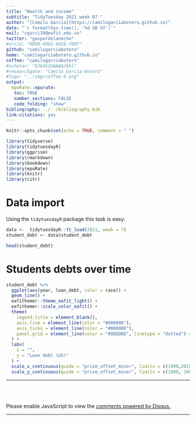 ```yaml
---
title: "Wealth and income"
subtitle: "TidyTuesday 2021 week 07 "
author: "[Camilo Garcia](https://camilogarciabotero.github.io)"
date: "`r format(Sys.time(), '%d %B %Y')`"
mail: "cgarci39@eafit.edu.co"
twitter: "gaspardelanoche"
#orcid: "0000-0002-0426-7007"
github: "camilogarciabotero"
home: "camilogarciabotero.github.io"
coffee: "camilogarciabotero"
#scholar: "OJ6452UAAAAJ&hl"
#researchgate: "Camilo_Garcia-Botero"
#logo: "../img/coffee-4.png"
output:
  epuRate::epurate:
   toc: TRUE
   number_sections: FALSE
   code_folding: "show"
bibliography: ../../bibliography.bib
link-citations: yes
---
```


```r
knitr::opts_chunk$set(echo = TRUE, comment = " ")
```

```r
library(tidyverse) 
library(tidytuesdayR)
library(ggprism)
library(rmarkdown)
library(bookdown)
library(epuRate)
library(knitr)
library(citr)
```

# Data import

Using the `tidytuesdayR` package this task is easy:

```r
data <-  tidytuesdayR::tt_load(2021, week = 7)
student_debt <- data$student_debt
```

```r
head(student_debt)
```

# Students debts over time

```r

student_debt %>%
  ggplot(aes(year, loan_debt, color = race)) +
  geom_line() +
  eafithemer::theme_eafit_light() +
  eafithemer::scale_color_eafit() +
  theme(
    legend.title = element_blank(),
    axis.line = element_line(color = "#000000"),
    axis.ticks = element_line(color = "#000000"),
    panel.grid = element_line(color = "#DDDDDD", linetype = "dotted") # Soft gray
  ) +
  labs(
    x = "",
    y = "Loan debt (US)"
  ) +
  scale_x_continuous(guide = "prism_offset_minor", limits = c(1990,2015)) +
  scale_y_continuous(guide = "prism_offset_minor", limits = c(1000, 10000)) 

```

------------------------------------------------------------------------

<br><br>

::: {#disqus_thread}
:::

```{=html}
<script>

/**
*  RECOMMENDED CONFIGURATION VARIABLES: EDIT AND UNCOMMENT THE SECTION BELOW TO INSERT DYNAMIC VALUES FROM YOUR PLATFORM OR CMS.
*  LEARN WHY DEFINING THESE VARIABLES IS IMPORTANT: https://disqus.com/admin/universalcode/#configuration-variables*/
/*
var disqus_config = function () {
this.page.url = PAGE_URL;  // Replace PAGE_URL with your page's canonical URL variable
this.page.identifier = PAGE_IDENTIFIER; // Replace PAGE_IDENTIFIER with your page's unique identifier variable
};
*/
(function() { // DON'T EDIT BELOW THIS LINE
var d = document, s = d.createElement('script');
s.src = 'https://camilogarciabotero-github-io.disqus.com/embed.js';
s.setAttribute('data-timestamp', +new Date());
(d.head || d.body).appendChild(s);
})();
</script>
```
<noscript>

Please enable JavaScript to view the <a href="https://disqus.com/?ref_noscript">comments powered by Disqus.</a>

</noscript>

------------------------------------------------------------------------
